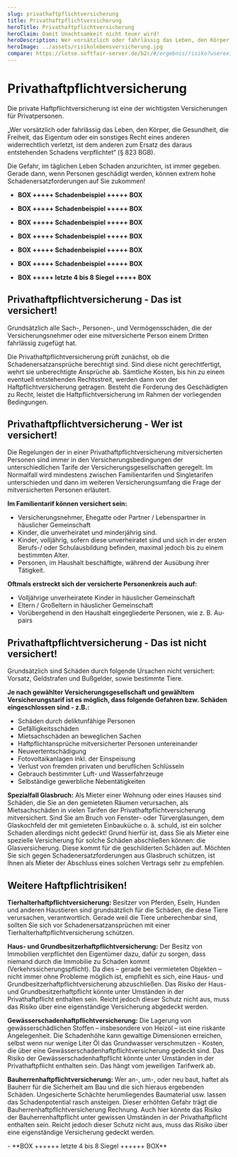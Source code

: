 ```yaml
---
slug: privathaftpflichtversicherung
title: Privathaftpflichtversicherung
heroTitle: Privathaftpflichtversicherung
heroClaim: Damit Unachtsamkeit nicht teuer wird!
heroDescription: Wer vorsätzlich oder fahrlässig das Leben, den Körper, die Gesundheit, die Freiheit, das Eigentum oder ein sonstiges Recht eines anderen widerrechtlich verletzt, ist dem anderen zum Ersatz des daraus entstehenden Schadens verpflichtet. (§823 BGB)
heroImage: ../assets/risikolebensversicherung.jpg
compare: https://lotse.softfair-server.de/b2c/#/ergebnis/risiko?userexid=2d4bb434-1306-11e5-8000-fc8c26b417db
---
```


<ProvenExpert />

# Privathaftpflichtversicherung

Die private Haftpflichtversicherung ist eine der wichtigsten Versicherungen für Privatpersonen.

„Wer vorsätzlich oder fahrlässig das Leben, den Körper, die Gesundheit, die Freiheit, das Eigentum oder ein sonstiges Recht eines anderen widerrechtlich verletzt, ist dem anderen zum Ersatz des daraus entstehenden Schadens verpflichtet“ (§ 823 BGB). 

Die Gefahr, im täglichen Leben Schaden anzurichten, ist immer gegeben. Gerade dann, wenn Personen geschädigt werden, können extrem hohe Schadenersatzforderungen auf Sie zukommen!

- **BOX +++++ Schadenbeispiel +++++ BOX**
- **BOX +++++ Schadenbeispiel +++++ BOX**
- **BOX +++++ Schadenbeispiel +++++ BOX**
- **BOX +++++ Schadenbeispiel +++++ BOX**
- **BOX +++++ Schadenbeispiel +++++ BOX**
- **BOX +++++ Schadenbeispiel +++++ BOX**

- **BOX +++++ letzte 4 bis 8 Siegel +++++ BOX**

<ContactAndCompareBox />

## Privathaftpflichtversicherung - Das ist versichert!

Grundsätzlich alle Sach-, Personen-, und Vermögensschäden, die der Versicherungsnehmer oder eine mitversicherte Person einem Dritten fahrlässig zugefügt hat.

Die Privathaftpflichtversicherung prüft zunächst, ob die Schadenersatzansprüche berechtigt sind. Sind diese nicht gerechtfertigt, wehrt sie unberechtigte Ansprüche ab. Sämtliche Kosten, bis hin zu einem eventuell entstehenden Rechtsstreit, werden dann von der Haftpflichtversicherung getragen. Besteht die Forderung des Geschädigten zu Recht, leistet die Haftpflichtversicherung im Rahmen der vorliegenden Bedingungen.

## Privathaftpflichtversicherung - Wer ist versichert!

Die Regelungen der in einer Privathaftpflichtversicherung mitversicherten Personen sind immer in den Versicherungsbedingungen der unterschiedlichen Tarife der Versicherungsgesellschaften geregelt. Im Normalfall wird mindestens zwischen Familientarifen und Singletarifen unterschieden und dann im weiteren Versicherungsumfang die Frage der mitversicherten Personen erläutert.

**Im Familientarif können versichert sein:**
- Versicherungsnehmer, Ehegatte oder Partner / Lebenspartner in häuslicher Gemeinschaft
- Kinder, die unverheiratet und minderjährig sind. 
- Kinder, volljährig, sofern diese unverheiratet sind und sich in der ersten Berufs-/ oder Schulausbildung befinden, maximal jedoch bis zu einem bestimmten Alter.
- Personen, im Haushalt beschäftigte, während der Ausübung ihrer Tätigkeit.

**Oftmals erstreckt sich der versicherte Personenkreis auch auf:**
- Volljährige unverheiratete Kinder in häuslicher Gemeinschaft
- Eltern / Großeltern in häuslicher Gemeinschaft
- Vorübergehend in den Haushalt eingegliederte Personen, wie z. B. Au-pairs

## Privathaftpflichtversicherung - Das ist nicht versichert!

Grundsätzlich sind Schäden durch folgende Ursachen nicht versichert: Vorsatz, Geldstrafen und Bußgelder, sowie bestimmte Tiere.

**Je nach gewählter Versicherungsgesellschaft und gewähltem Versicherungstarif ist es möglich, dass folgende Gefahren bzw. Schäden eingeschlossen sind - z.B.:**
- Schäden durch deliktunfähige Personen
- Gefälligkeitsschäden
- Mietsachschäden an beweglichen Sachen
- Haftpflichtansprüche mitversicherter Personen untereinander
- Neuwertentschädigung
- Fotovoltaikanlagen inkl. der Einspeisung
- Verlust von fremden privaten und beruflichen Schlüsseln
- Gebrauch bestimmter Luft- und Wasserfahrzeuge
- Selbständige gewerbliche Nebentätigkeiten

<ContactAndCompareBox />

**Spezialfall Glasbruch:** Als Mieter einer Wohnung oder eines Hauses sind Schäden, die Sie an den gemieteten Räumen verursachen, als Mietsachschäden in vielen Tarifen der Privathaftpflichtversicherung mitversichert. Sind Sie am Bruch von Fenster- oder Türverglasungen, dem Glaskochfeld der mit gemieteten Einbauküche o. ä. schuld, ist ein solcher Schaden allerdings nicht gedeckt! Grund hierfür ist, dass Sie als Mieter eine spezielle Versicherung für solche Schäden abschließen können: die Glasversicherung. Diese kommt für die geschilderten Schäden auf. Möchten Sie sich gegen Schadenersatzforderungen aus Glasbruch schützen, ist Ihnen als Mieter der Abschluss eines solchen Vertrags sehr zu empfehlen.

## Weitere Haftpflichtrisiken!

**Tierhalterhaftpflichtversicherung:** Besitzer von Pferden, Eseln, Hunden und anderen Haustieren sind grundsätzlich für die Schäden, die diese Tiere verursachen, verantwortlich. Gerade weil die Tiere unberechenbar sind, sollten Sie sich vor Schadenersatzansprüchen mit einer Tierhalterhaftpflichtversicherung schützen.

**Haus- und Grundbesitzerhaftpflichtversicherung:** Der Besitz von Immobilien verpflichtet den Eigentümer dazu, dafür zu sorgen, dass niemand durch die Immobilie zu Schaden kommt (Verkehrssicherungspflicht). Da dies – gerade bei vermieteten Objekten – nicht immer ohne Probleme möglich ist, empfiehlt es sich, eine Haus- und Grundbesitzerhaftpflichtversicherung abzuschließen. Das Risiko der Haus- und Grundbesitzerhaftpflicht könnte unter Umständen in der Privathaftpflicht enthalten sein. Reicht jedoch dieser Schutz nicht aus, muss das Risiko über eine eigenständige Versicherung abgedeckt werden.

**Gewässerschadenhaftpflichtversicherung:** Die Lagerung von gewässerschädlichen Stoffen – insbesondere von Heizöl – ist eine riskante Angelegenheit. Die Schadenhöhe kann gewaltige Dimensionen erreichen, selbst wenn nur wenige Liter Öl das Grundwasser verschmutzen - Kosten, die über eine Gewässerschadenhaftpflichtversicherung gedeckt sind. Das Risiko der Gewässerschadenhaftpflicht könnte unter Umständen in der Privathaftpflicht enthalten sein. Das hängt vom jeweiligen Tarifwerk ab.

**Bauherrenhaftpflichtversicherung:** Wer an-, um-, oder neu baut, haftet als Bauherr für die Sicherheit am Bau und die sich hieraus ergebenden Schäden. Ungesicherte Schächte herumliegendes Baumaterial usw. lassen das Schadenpotential rasch ansteigen. Dieser erhöhten Gefahr trägt die Bauherrenhaftpflichtversicherung Rechnung. Auch hier könnte das Risiko der Bauherrenhaftpflicht unter gewissen Umständen in der Privathaftpflicht enthalten sein. Reicht jedoch dieser Schutz nicht aus, muss das Risiko über eine eigenständige Versicherung gedeckt werden. 

<ContactAndCompareBox />

<ProvenExpert />
- **BOX ++++++ letzte 4 bis 8 Siegel ++++++ BOX**